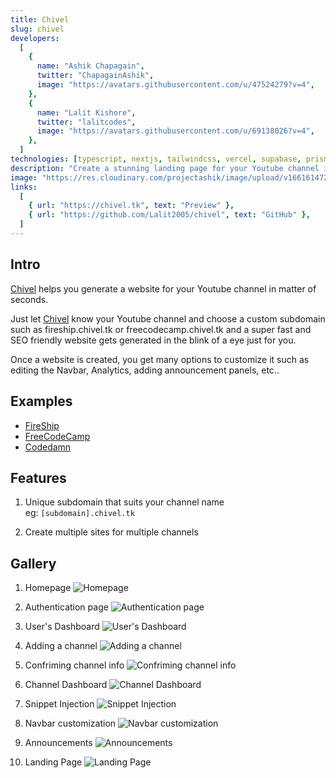 ```yaml
---
title: Chivel
slug: chivel
developers:
  [
    {
      name: "Ashik Chapagain",
      twitter: "ChapagainAshik",
      image: "https://avatars.githubusercontent.com/u/47524279?v=4",
    },
    {
      name: "Lalit Kishore",
      twitter: "lalitcodes",
      image: "https://avatars.githubusercontent.com/u/69138026?v=4",
    },
  ]
technologies: [typescript, nextjs, tailwindcss, vercel, supabase, prisma]
description: "Create a stunning landing page for your Youtube channel in seconds"
image: "https://res.cloudinary.com/projectashik/image/upload/v1661614729/portfolio/image_dirx2e.png"
links:
  [
    { url: "https://chivel.tk", text: "Preview" },
    { url: "https://github.com/Lalit2005/chivel", text: "GitHub" },
  ]
---
```


## Intro

[Chivel](https://chivel.tk) helps you generate a website for your Youtube channel in matter of seconds.

Just let [Chivel](https://chivel.tk) know your Youtube channel and choose a custom subdomain such as fireship.chivel.tk or freecodecamp.chivel.tk and a super fast and SEO friendly website gets generated in the blink of a eye just for you.

Once a website is created, you get many options to customize it such as editing the Navbar, Analytics, adding announcement panels, etc..

## Examples

- [FireShip](https://fireship.chivel.tk)
- [FreeCodeCamp](https://freecodecamp.chivel.tk)
- [Codedamn](https://codedamn.chivel.tk)

## Features

1. Unique subdomain that suits your channel name <br/>
   eg: `[subdomain].chivel.tk`

2. Create multiple sites for multiple channels

## Gallery

1. Homepage
   ![Homepage](/images/projects/chivel/g1.png)

2. Authentication page
   ![Authentication page](/images/projects/chivel/g2.png)

3. User's Dashboard
   ![User's Dashboard](/images/projects/chivel/g3.png)

4. Adding a channel
   ![Adding a channel](/images/projects/chivel/g4.png)

5. Confriming channel info
   ![Confriming channel info](/images/projects/chivel/g5.png)

6. Channel Dashboard
   ![Channel Dashboard](/images/projects/chivel/g6.png)

7. Snippet Injection
   ![Snippet Injection](/images/projects/chivel/g7.png)

8. Navbar customization
   ![Navbar customization](/images/projects/chivel/g8.png)

9. Announcements
   ![Announcements](/images/projects/chivel/g9.png)

10. Landing Page
    ![Landing Page](/images/projects/chivel/g10.png)
